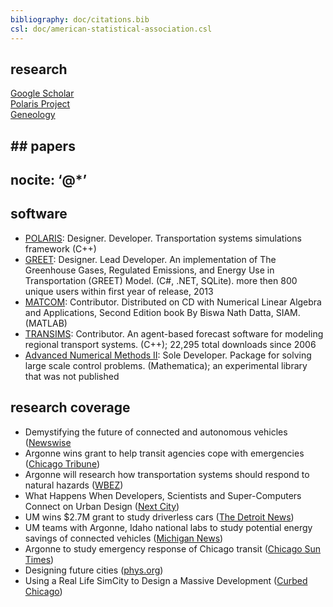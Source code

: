 ```yaml
---
bibliography: doc/citations.bib
csl: doc/american-statistical-association.csl
---
```


## research
[Google Scholar](https://scholar.google.com/citations?user=A5HXf0IAAAAJ&hl=en)\
[Polaris Project](http://polaris.es.anl.gov/)\
[Geneology](image/tree.png)\


## papers
---
nocite: '@*'
---
<div id="refs"></div>

## software
- [POLARIS](https://github.com/anl-polaris/polaris): Designer. Developer. Transportation systems simulations framework (C\+\+)
- [GREET](https://greet.es.anl.gov/greet/): Designer. Lead Developer. An implementation of The Greenhouse Gases, Regulated Emissions, and Energy Use in Transportation (GREET) Model. (C\#, .NET, SQLite). more then 800 unique users within first year of release, 2013
- [MATCOM](http://www.siam.org/books/ot116/): Contributor. Distributed on CD with Numerical Linear Algebra and Applications, Second Edition book By Biswa Nath Datta, SIAM. (MATLAB)
- [TRANSIMS](https://sourceforge.net/projects/transims/): Contributor. An agent-based forecast software for modeling regional transport systems. (C\+\+); 22,295 total downloads since 2006
- [Advanced Numerical Methods II](http://library.wolfram.com/infocenter/Conferences/5787/): Sole Developer. Package for solving large scale control problems. (Mathematica); an experimental library that was not published

## research coverage
- Demystifying the future of connected and autonomous vehicles ([Newswise](https://www.newswise.com/doescience/demystifying-the-future-of-connected-and-autonomous-vehicles/?article_id=695538)
- Argonne wins grant to help transit agencies cope with emergencies ([Chicago Tribune](http://www.chicagotribune.com/ct-argonne-evacuation-plan-met-20150213-story.html ))
- Argonne will research how transportation systems should respond to natural hazards ([WBEZ](https://www.wbez.org/stories/argonne-will-research-how-transportation-systems-should-respond-to-natural-hazards/5f1cc196-7675-428c-8994-283bbe135afd))
- What Happens When Developers, Scientists and Super-Computers Connect on Urban Design ([Next City](https://nextcity.org/daily/entry/chicago-lakesim-scientists-developers-urban-design))
- UM wins $2.7M grant to study driverless cars ([The Detroit News](http://www.detroitnews.com/story/business/autos/2015/11/18/um-gets-doe-grant/76005542/))
- UM teams with Argonne, Idaho national labs to study potential energy savings of connected vehicles ([Michigan News](http://ns.umich.edu/new/releases/23308-u-m-teams-with-argonne-idaho-national-labs-to-study-potential-energy-savings-of-connected-vehicles))
- Argonne to study emergency response of Chicago transit ([Chicago Sun Times](http://chicago.suntimes.com/news/argonne-to-study-emergency-response-of-chicago-transit/))
- Designing future cities ([phys.org](http://phys.org/news/2014-10-future-cities.html))
- Using a Real Life SimCity to Design a Massive Development ([Curbed Chicago](http://chicago.curbed.com/2015/1/16/10001642/reallife-simcity-being-used-to-design-a-massive-development))